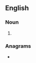 ==English==

===Noun===
{{head|en|noun plural form}}

# {{plural of|conditioner|lang=en}}

===Anagrams===
* {{anagrams|en|cinosternoid|reconditions}}